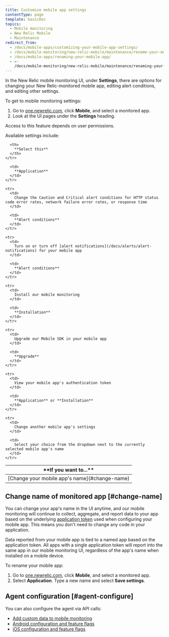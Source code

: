 ```yaml
---
title: Customize mobile app settings
contentType: page
template: basicDoc
topics:
  - Mobile monitoring
  - New Relic Mobile
  - Maintenance
redirect_from:
  - /docs/mobile-apps/customizing-your-mobile-app-settings/
  - /docs/mobile-monitoring/new-relic-mobile/maintenance/rename-your-mobile-app/
  - /docs/mobile-apps/renaming-your-mobile-app/
  - >-
    /docs/mobile-monitoring/new-relic-mobile/maintenance/renaming-your-mobile-app/
---
```


In the New Relic mobile monitoring UI, under **Settings**, there are options for changing your New Relic-monitored mobile app, editing alert conditions, and editing other settings.

To get to mobile monitoring settings:

1. Go to [one.newrelic.com](https://one.newrelic.com), click **Mobile**, and select a monitored app.
2. Look at the UI pages under the **Settings** heading.

<Callout variant="important">
  Access to this feature depends on user permissions.
</Callout>

Available settings include:

<Table>
  <thead>
    <tr>
      <th width={350}>
        **If you want to...**
      </th>

      <th>
        **Select this**
      </th>
    </tr>
  </thead>

  <tbody>
    <tr>
      <td>
        [Change your mobile app's name](#change-name)
      </td>

      <td>
        **Application**
      </td>
    </tr>

    <tr>
      <td>
        Change the Caution and Critical alert conditions for HTTP status code error rates, network failure error rates, or response time
      </td>

      <td>
        **Alert conditions**
      </td>
    </tr>

    <tr>
      <td>
        Turn on or turn off [alert notifications](/docs/alerts/alert-notifications) for your mobile app
      </td>

      <td>
        **Alert conditions**
      </td>
    </tr>

    <tr>
      <td>
        Install our mobile monitoring
      </td>

      <td>
        **Installation**
      </td>
    </tr>

    <tr>
      <td>
        Upgrade our Mobile SDK in your mobile app
      </td>

      <td>
        **Upgrade**
      </td>
    </tr>

    <tr>
      <td>
        View your mobile app's authentication token
      </td>

      <td>
        **Application** or **Installation**
      </td>
    </tr>

    <tr>
      <td>
        Change another mobile app's settings
      </td>

      <td>
        Select your choice from the dropdown next to the currently selected mobile app's name
      </td>
    </tr>
  </tbody>
</Table>

## Change name of monitored app [#change-name]

You can change your app's name in the UI anytime, and our mobile monitoring will continue to collect, aggregate, and report data to your app based on the underlying [application token](/docs/mobile-apps/viewing-your-application-token) used when configuring your mobile app. This means you don't need to change any code in your application.

<Callout variant="caution">
  Data reported from your mobile app is tied to a named app based on the application token. All apps with a single application token will report into the same app in our mobile monitoring UI, regardless of the app's name when installed on a mobile device.
</Callout>

To rename your mobile app:

1. Go to [one.newrelic.com](https://one.newrelic.com/), click **Mobile**, and select a monitored app.
2. Select **Application**. Type a new name and select **Save settings**.

## Agent configuration [#agent-configure]

You can also configure the agent via API calls:

* [Add custom data to mobile monitoring](/docs/mobile-monitoring/new-relic-mobile/maintenance/add-custom-data-new-relic-mobile)
* [Android configuration and feature flags](/docs/mobile-monitoring/new-relic-mobile-android/install-configure/android-agent-configuration-feature-flags)
* [iOS configuration and feature flags](/docs/mobile-monitoring/new-relic-mobile-ios/api-guides/ios-agent-configuration-feature-flags)
